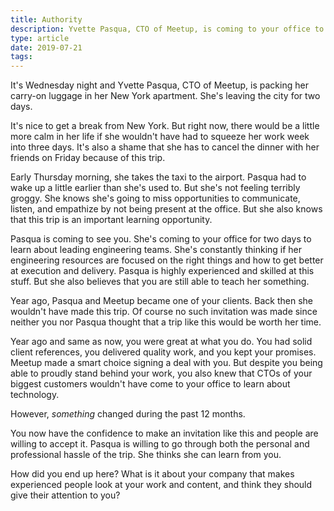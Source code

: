 ```yaml
---
title: Authority
description: Yvette Pasqua, CTO of Meetup, is coming to your office to learn about leading engineering teams. Why?
type: article
date: 2019-07-21
tags:
---
```


It's Wednesday night and Yvette Pasqua, CTO of Meetup, is packing her carry-on luggage in her New York apartment. She's leaving the city for two days.

It's nice to get a break from New York. But right now, there would be a little more calm in her life if she wouldn't have had to squeeze her work week into three days. It's also a shame that she has to cancel the dinner with her friends on Friday because of this trip.

Early Thursday morning, she takes the taxi to the airport. Pasqua had to wake up a little earlier than she's used to. But she's not feeling terribly groggy. She knows she's going to miss opportunities to communicate, listen, and empathize by not being present at the office. But she also knows that this trip is an important learning opportunity.

Pasqua is coming to see you. She's coming to your office for two days to learn about leading engineering teams. She's constantly thinking if her engineering resources are focused on the right things and how to get better at execution and delivery. Pasqua is highly experienced and skilled at this stuff. But she also believes that you are still able to teach her something.

Year ago, Pasqua and Meetup became one of your clients. Back then she wouldn't have made this trip. Of course no such invitation was made since neither you nor Pasqua thought that a trip like this would be worth her time.

Year ago and same as now, you were great at what you do. You had solid client references, you delivered quality work, and you kept your promises. Meetup made a smart choice signing a deal with you. But despite you being able to proudly stand behind your work, you also knew that CTOs of your biggest customers wouldn't have come to your office to learn about technology.

However, _something_ changed during the past 12 months.

You now have the confidence to make an invitation like this and people are willing to accept it. Pasqua is willing to go through both the personal and professional hassle of the trip. She thinks she can learn from you.

How did you end up here? What is it about your company that makes experienced people look at your work and content, and think they should give their attention to you?
